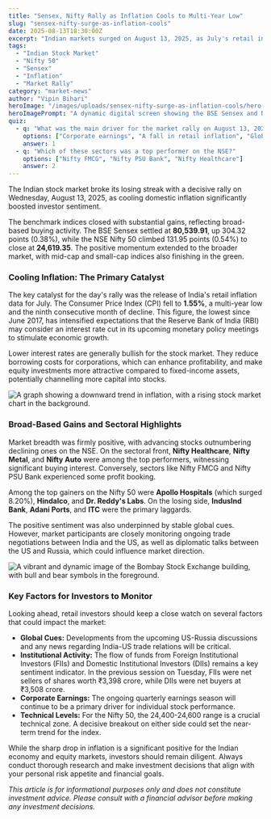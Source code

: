 ```yaml
---
title: "Sensex, Nifty Rally as Inflation Cools to Multi-Year Low"
slug: "sensex-nifty-surge-as-inflation-cools"
date: 2025-08-13T18:30:00Z
excerpt: "Indian markets surged on August 13, 2025, as July's retail inflation dropped to a multi-year low of 1.55%. This positive economic data has bolstered investor confidence and sparked hopes of a potential RBI rate cut."
tags:
  - "Indian Stock Market"
  - "Nifty 50"
  - "Sensex"
  - "Inflation"
  - "Market Rally"
category: "market-news"
author: "Vipin Bihari"
heroImage: "/images/uploads/sensex-nifty-surge-as-inflation-cools/hero-image.jpg"
heroImagePrompt: "A dynamic digital screen showing the BSE Sensex and Nifty 50 stock tickers with green upward arrows, set against a backdrop of the Indian Parliament building, symbolizing economic health."
quiz:
  - q: "What was the main driver for the market rally on August 13, 2025?"
    options: ["Corporate earnings", "A fall in retail inflation", "Global market cues"]
    answer: 1
  - q: "Which of these sectors was a top performer on the NSE?"
    options: ["Nifty FMCG", "Nifty PSU Bank", "Nifty Healthcare"]
    answer: 2
---
```


The Indian stock market broke its losing streak with a decisive rally on Wednesday, August 13, 2025, as cooling domestic inflation significantly boosted investor sentiment.

The benchmark indices closed with substantial gains, reflecting broad-based buying activity. The BSE Sensex settled at **80,539.91**, up 304.32 points (0.38%), while the NSE Nifty 50 climbed 131.95 points (0.54%) to close at **24,619.35**. The positive momentum extended to the broader market, with mid-cap and small-cap indices also finishing in the green.

### Cooling Inflation: The Primary Catalyst

The key catalyst for the day's rally was the release of India's retail inflation data for July. The Consumer Price Index (CPI) fell to **1.55%**, a multi-year low and the ninth consecutive month of decline. This figure, the lowest since June 2017, has intensified expectations that the Reserve Bank of India (RBI) may consider an interest rate cut in its upcoming monetary policy meetings to stimulate economic growth.

Lower interest rates are generally bullish for the stock market. They reduce borrowing costs for corporations, which can enhance profitability, and make equity investments more attractive compared to fixed-income assets, potentially channelling more capital into stocks.

![A graph showing a downward trend in inflation, with a rising stock market chart in the background.](/images/uploads/sensex-nifty-surge-as-inflation-cools/inflation-vs-market.png)

### Broad-Based Gains and Sectoral Highlights

Market breadth was firmly positive, with advancing stocks outnumbering declining ones on the NSE. On the sectoral front, **Nifty Healthcare**, **Nifty Metal**, and **Nifty Auto** were among the top performers, witnessing significant buying interest. Conversely, sectors like Nifty FMCG and Nifty PSU Bank experienced some profit booking.

Among the top gainers on the Nifty 50 were **Apollo Hospitals** (which surged 8.20%), **Hindalco**, and **Dr. Reddy's Labs**. On the losing side, **IndusInd Bank**, **Adani Ports**, and **ITC** were the primary laggards.

The positive sentiment was also underpinned by stable global cues. However, market participants are closely monitoring ongoing trade negotiations between India and the US, as well as diplomatic talks between the US and Russia, which could influence market direction.

![A vibrant and dynamic image of the Bombay Stock Exchange building, with bull and bear symbols in the foreground.](/images/uploads/sensex-nifty-surge-as-inflation-cools/bse-building.png)

### Key Factors for Investors to Monitor

Looking ahead, retail investors should keep a close watch on several factors that could impact the market:

*   **Global Cues:** Developments from the upcoming US-Russia discussions and any news regarding India-US trade relations will be critical.
*   **Institutional Activity:** The flow of funds from Foreign Institutional Investors (FIIs) and Domestic Institutional Investors (DIIs) remains a key sentiment indicator. In the previous session on Tuesday, FIIs were net sellers of shares worth ₹3,398 crore, while DIIs were net buyers at ₹3,508 crore.
*   **Corporate Earnings:** The ongoing quarterly earnings season will continue to be a primary driver for individual stock performance.
*   **Technical Levels:** For the Nifty 50, the 24,400-24,600 range is a crucial technical zone. A decisive breakout on either side could set the near-term trend for the index.

While the sharp drop in inflation is a significant positive for the Indian economy and equity markets, investors should remain diligent. Always conduct thorough research and make investment decisions that align with your personal risk appetite and financial goals.

*This article is for informational purposes only and does not constitute investment advice. Please consult with a financial advisor before making any investment decisions.*